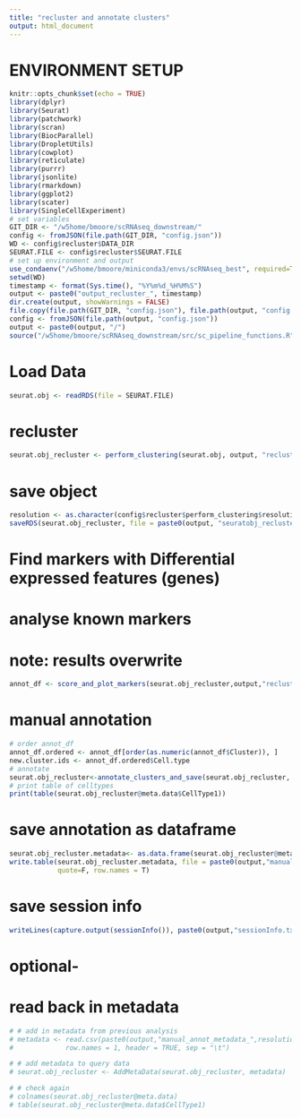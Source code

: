 ```yaml
---
title: "recluster and annotate clusters"
output: html_document
---
```


# ENVIRONMENT SETUP

```r
knitr::opts_chunk$set(echo = TRUE)
library(dplyr)
library(Seurat)
library(patchwork)
library(scran)
library(BiocParallel)
library(DropletUtils)
library(cowplot)
library(reticulate)
library(purrr)
library(jsonlite)
library(rmarkdown)
library(ggplot2)
library(scater)
library(SingleCellExperiment)
# set variables
GIT_DIR <- "/w5home/bmoore/scRNAseq_downstream/"
config <- fromJSON(file.path(GIT_DIR, "config.json"))
WD <- config$recluster$DATA_DIR
SEURAT.FILE <- config$recluster$SEURAT.FILE
# set up environment and output
use_condaenv("/w5home/bmoore/miniconda3/envs/scRNAseq_best", required=TRUE)
setwd(WD)
timestamp <- format(Sys.time(), "%Y%m%d_%H%M%S")
output <- paste0("output_recluster_", timestamp)
dir.create(output, showWarnings = FALSE)
file.copy(file.path(GIT_DIR, "config.json"), file.path(output, "config.json"))
config <- fromJSON(file.path(output, "config.json"))
output <- paste0(output, "/")
source("/w5home/bmoore/scRNAseq_downstream/src/sc_pipeline_functions.R") 
```
# Load Data
```r
seurat.obj <- readRDS(file = SEURAT.FILE)
```
# recluster
```r
seurat.obj_recluster <- perform_clustering(seurat.obj, output, "recluster")
```
# save object
```r
resolution <- as.character(config$recluster$perform_clustering$resolution)
saveRDS(seurat.obj_recluster, file = paste0(output, "seuratobj_recluster_res", resolution, ".rds"))
```
# Find markers with Differential expressed features (genes)
# analyse known markers
# note: results overwrite
```r
annot_df <- score_and_plot_markers(seurat.obj_recluster,output,"recluster")
```
# manual annotation
```r
# order annot_df
annot_df.ordered <- annot_df[order(as.numeric(annot_df$Cluster)), ]
new.cluster.ids <- annot_df.ordered$Cell.type
# annotate
seurat.obj_recluster<-annotate_clusters_and_save(seurat.obj_recluster, new.cluster.ids, output)
# print table of celltypes
print(table(seurat.obj_recluster@meta.data$CellType1))
```
# save annotation as dataframe
```r
seurat.obj_recluster.metadata<- as.data.frame(seurat.obj_recluster@meta.data)
write.table(seurat.obj_recluster.metadata, file = paste0(output,"manual_annot_metadata_",resolution,".txt"), sep="\t", 
            quote=F, row.names = T)
```
# save session info
```r
writeLines(capture.output(sessionInfo()), paste0(output,"sessionInfo.txt"))
```
# optional- 
# read back in metadata
```r
# # add in metadata from previous analysis
# metadata <- read.csv(paste0(output,"manual_annot_metadata_",resolution,".txt"), 
#             row.names = 1, header = TRUE, sep = "\t")

# # add metadata to query data
# seurat.obj_recluster <- AddMetaData(seurat.obj_recluster, metadata)

# # check again
# colnames(seurat.obj_recluster@meta.data)
# table(seurat.obj_recluster@meta.data$CellType1)
```